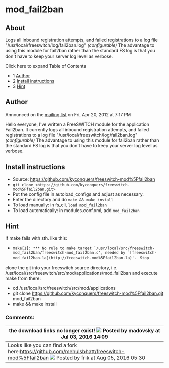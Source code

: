 
# mod_fail2ban 

 

## About

Logs all inbound registration attempts, and failed registrations to a log file "/usr/local/freeswitch/log/fail2ban.log" _(configurable)_ The advantage to using this module for fail2ban rather than the standard FS log is that you don't have to keep your server log level as verbose.

Click here to expand Table of Contents

* 1 [Author](#author)
* 2 [Install instructions](#install-instructions)
* 3 [Hint](#hint)

## Author

Announced on the [mailing list](http://lists.freeswitch.org/pipermail/freeswitch-users/2012-April/083115.html) on Fri, Apr 20, 2012 at 7:17 PM

Hello everyone, I've written a FreeSWITCH module for the application Fail2ban.
It currently logs all inbound registration attempts, and failed registrations 
to a log file "/usr/local/freeswitch/log/fail2ban.log" _(configurable)_
The advantage to using this module for fail2ban rather than the standard FS log
is that you don't have to keep your server log level as verbose.

## Install instructions

* Source: <https://github.com/kyconquers/freeswitch-mod%5Ffail2ban>
* `git clone <https://github.com/kyconquers/freeswitch-mod%5Ffail2ban.git>`
* Put the config file in autoload\_configs and adjust as necessary.
* Enter the directory and do `make && make install`
* To load manually: in fs\_cli, `load mod_fail2ban`
* To load automatically: in modules.conf.xml, add `mod_fail2ban`

## Hint

If make fails with sth. like this:

* `` make[1]: *** No rule to make target `/usr/local/src/freeswitch-mod_fail2ban/freeswitch-mod_fail2ban.c', needed by `[freeswitch-mod_fail2ban.la](http://freeswitch-mod%5Ffail2ban.la)'.  `` `Stop`

clone the git into your freeswitch source directory, i.e. /usr/local/src/freeswitch/src/mod/applications/mod\_fail2ban and execute make from there:

* cd /usr/local/src/freeswitch/src/mod/applications
* git clone <https://github.com/kyconquers/freeswitch-mod%5Ffail2ban.git> mod\_fail2ban
* make && make install

### Comments:

| the download links no longer exist! ![](/images/icons/contenttypes/comment_16.png) Posted by madovsky at Jul 03, 2016 14:09                                                        |
| --------------------------------------------------------------------------------------------------------------------------------------------------------------------------------- |
| Looks like you can find a fork here:<https://github.com/mehulsbhatt/freeswitch-mod%5Ffail2ban> ![](/images/icons/contenttypes/comment_16.png) Posted by frik at Aug 05, 2016 05:30 |



